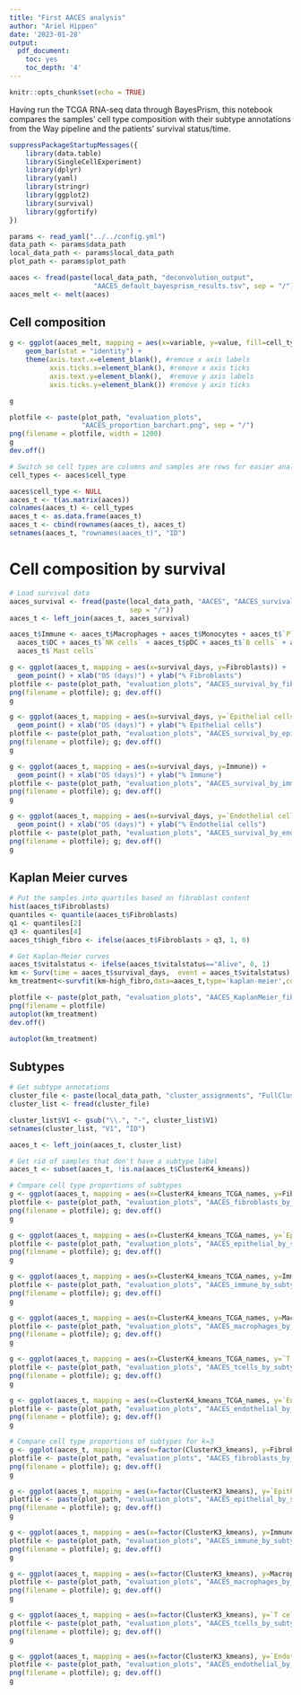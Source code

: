 ```yaml
---
title: "First AACES analysis"
author: "Ariel Hippen"
date: '2023-01-28'
output:  
  pdf_document:
    toc: yes
    toc_depth: '4'
---
```


```r
knitr::opts_chunk$set(echo = TRUE)
```

Having run the TCGA RNA-seq data through BayesPrism, this notebook compares the samples' cell type composition with their subtype annotations from the Way pipeline and the patients' survival status/time.

```r
suppressPackageStartupMessages({
    library(data.table)
    library(SingleCellExperiment)
    library(dplyr)
    library(yaml)
    library(stringr)
    library(ggplot2)
    library(survival)
    library(ggfortify)
})

params <- read_yaml("../../config.yml")
data_path <- params$data_path
local_data_path <- params$local_data_path
plot_path <- params$plot_path
```

```r
aaces <- fread(paste(local_data_path, "deconvolution_output",
                     "AACES_default_bayesprism_results.tsv", sep = "/"))
aaces_melt <- melt(aaces)
```


## Cell composition

```r
g <- ggplot(aaces_melt, mapping = aes(x=variable, y=value, fill=cell_type, color=cell_type)) +
    geom_bar(stat = "identity") + 
    theme(axis.text.x=element_blank(), #remove x axis labels
          axis.ticks.x=element_blank(), #remove x axis ticks
          axis.text.y=element_blank(),  #remove y axis labels
          axis.ticks.y=element_blank()) #remove y axis ticks

g

plotfile <- paste(plot_path, "evaluation_plots",
                  "AACES_proportion_barchart.png", sep = "/")
png(filename = plotfile, width = 1200)
g
dev.off()
```

```r
# Switch so cell types are columns and samples are rows for easier analysis
cell_types <- aaces$cell_type

aaces$cell_type <- NULL
aaces_t <- t(as.matrix(aaces))
colnames(aaces_t) <- cell_types
aaces_t <- as.data.frame(aaces_t)
aaces_t <- cbind(rownames(aaces_t), aaces_t)
setnames(aaces_t, "rownames(aaces_t)", "ID")
```

# Cell composition by survival

```r
# Load survival data
aaces_survival <- fread(paste(local_data_path, "AACES", "AACES_survival.tsv",
                              sep = "/"))
aaces_t <- left_join(aaces_t, aaces_survival)

aaces_t$Immune <- aaces_t$Macrophages + aaces_t$Monocytes + aaces_t$`Plasma cells` +
  aaces_t$DC + aaces_t$`NK cells` + aaces_t$pDC + aaces_t$`B cells` + aaces_t$ILC +
  aaces_t$`Mast cells`
```

```r
g <- ggplot(aaces_t, mapping = aes(x=survival_days, y=Fibroblasts)) +
  geom_point() + xlab("OS (days)") + ylab("% Fibroblasts")
plotfile <- paste(plot_path, "evaluation_plots", "AACES_survival_by_fibroblasts.png", sep = "/")
png(filename = plotfile); g; dev.off()
g

g <- ggplot(aaces_t, mapping = aes(x=survival_days, y=`Epithelial cells`)) +
  geom_point() + xlab("OS (days)") + ylab("% Epithelial cells")
plotfile <- paste(plot_path, "evaluation_plots", "AACES_survival_by_epithelial.png", sep = "/")
png(filename = plotfile); g; dev.off()
g

g <- ggplot(aaces_t, mapping = aes(x=survival_days, y=Immune)) +
  geom_point() + xlab("OS (days)") + ylab("% Immune")
plotfile <- paste(plot_path, "evaluation_plots", "AACES_survival_by_immune.png", sep = "/")
png(filename = plotfile); g; dev.off()
g

g <- ggplot(aaces_t, mapping = aes(x=survival_days, y=`Endothelial cells`)) +
  geom_point() + xlab("OS (days)") + ylab("% Endothelial cells")
plotfile <- paste(plot_path, "evaluation_plots", "AACES_survival_by_endothelial_cells.png", sep = "/")
png(filename = plotfile); g; dev.off()
g
```

## Kaplan Meier curves

```r
# Put the samples into quartiles based on fibroblast content
hist(aaces_t$Fibroblasts)
quantiles <- quantile(aaces_t$Fibroblasts)
q1 <- quantiles[2]
q3 <- quantiles[4]
aaces_t$high_fibro <- ifelse(aaces_t$Fibroblasts > q3, 1, 0)
```

```r
# Get Kaplan-Meier curves
aaces_t$vitalstatus <- ifelse(aaces_t$vitalstatus=="Alive", 0, 1)
km <- Surv(time = aaces_t$survival_days,  event = aaces_t$vitalstatus)
km_treatment<-survfit(km~high_fibro,data=aaces_t,type='kaplan-meier',conf.type='log')

plotfile <- paste(plot_path, "evaluation_plots", "AACES_KaplanMeier_fibroblasts.png", sep = "/")
png(filename = plotfile)
autoplot(km_treatment)
dev.off()

autoplot(km_treatment)
```

## Subtypes

```r
# Get subtype annotations
cluster_file <- paste(local_data_path, "cluster_assignments", "FullClusterMembership.csv", sep = "/")
cluster_list <- fread(cluster_file)

cluster_list$V1 <- gsub("\\.", "-", cluster_list$V1)
setnames(cluster_list, "V1", "ID")

aaces_t <- left_join(aaces_t, cluster_list)
```

```r
# Get rid of samples that don't have a subtype label
aaces_t <- subset(aaces_t, !is.na(aaces_t$ClusterK4_kmeans))
```


```r
# Compare cell type proportions of subtypes
g <- ggplot(aaces_t, mapping = aes(x=ClusterK4_kmeans_TCGA_names, y=Fibroblasts)) + geom_boxplot()
plotfile <- paste(plot_path, "evaluation_plots", "AACES_fibroblasts_by_subtype.png", sep = "/")
png(filename = plotfile); g; dev.off()
g

g <- ggplot(aaces_t, mapping = aes(x=ClusterK4_kmeans_TCGA_names, y=`Epithelial cells`)) + geom_boxplot()
plotfile <- paste(plot_path, "evaluation_plots", "AACES_epithelial_by_subtype.png", sep = "/")
png(filename = plotfile); g; dev.off()
g

g <- ggplot(aaces_t, mapping = aes(x=ClusterK4_kmeans_TCGA_names, y=Immune)) + geom_boxplot()
plotfile <- paste(plot_path, "evaluation_plots", "AACES_immune_by_subtype.png", sep = "/")
png(filename = plotfile); g; dev.off()
g

g <- ggplot(aaces_t, mapping = aes(x=ClusterK4_kmeans_TCGA_names, y=Macrophages)) + geom_boxplot()
plotfile <- paste(plot_path, "evaluation_plots", "AACES_macrophages_by_subtype.png", sep = "/")
png(filename = plotfile); g; dev.off()
g

g <- ggplot(aaces_t, mapping = aes(x=ClusterK4_kmeans_TCGA_names, y=`T cells`)) + geom_boxplot()
plotfile <- paste(plot_path, "evaluation_plots", "AACES_tcells_by_subtype.png", sep = "/")
png(filename = plotfile); g; dev.off()
g

g <- ggplot(aaces_t, mapping = aes(x=ClusterK4_kmeans_TCGA_names, y=`Endothelial cells`)) + geom_boxplot()
plotfile <- paste(plot_path, "evaluation_plots", "AACES_endothelial_by_subtype.png", sep = "/")
png(filename = plotfile); g; dev.off()
g
```


```r
# Compare cell type proportions of subtypes for k=3
g <- ggplot(aaces_t, mapping = aes(x=factor(ClusterK3_kmeans), y=Fibroblasts)) + geom_boxplot()
plotfile <- paste(plot_path, "evaluation_plots", "AACES_fibroblasts_by_subtype_k3.png", sep = "/")
png(filename = plotfile); g; dev.off()
g

g <- ggplot(aaces_t, mapping = aes(x=factor(ClusterK3_kmeans), y=`Epithelial cells`)) + geom_boxplot()
plotfile <- paste(plot_path, "evaluation_plots", "AACES_epithelial_by_subtype_k3.png", sep = "/")
png(filename = plotfile); g; dev.off()
g 

g <- ggplot(aaces_t, mapping = aes(x=factor(ClusterK3_kmeans), y=Immune)) + geom_boxplot()
plotfile <- paste(plot_path, "evaluation_plots", "AACES_immune_by_subtype_k3.png", sep = "/")
png(filename = plotfile); g; dev.off()
g

g <- ggplot(aaces_t, mapping = aes(x=factor(ClusterK3_kmeans), y=Macrophages)) + geom_boxplot()
plotfile <- paste(plot_path, "evaluation_plots", "AACES_macrophages_by_subtype_k3.png", sep = "/")
png(filename = plotfile); g; dev.off()
g

g <- ggplot(aaces_t, mapping = aes(x=factor(ClusterK3_kmeans), y=`T cells`)) + geom_boxplot()
plotfile <- paste(plot_path, "evaluation_plots", "AACES_tcells_by_subtype_k3.png", sep = "/")
png(filename = plotfile); g; dev.off()
g

g <- ggplot(aaces_t, mapping = aes(x=factor(ClusterK3_kmeans), y=`Endothelial cells`)) + geom_boxplot()
plotfile <- paste(plot_path, "evaluation_plots", "AACES_endothelial_by_subtype_k3.png", sep = "/")
png(filename = plotfile); g; dev.off()
g
```
